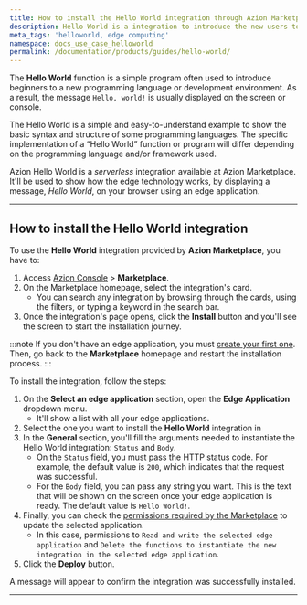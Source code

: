 ```yaml
---
title: How to install the Hello World integration through Azion Marketplace
description: Hello World is a integration to introduce the new users to the edge.
meta_tags: 'helloworld, edge computing'
namespace: docs_use_case_helloworld
permalink: /documentation/products/guides/hello-world/
---
```



<InterfaceNote />

The **Hello World** function is a simple program often used to introduce beginners to a new programming language or development environment. As a result, the message `Hello, world!` is usually displayed on the screen or console.

The Hello World is a simple and easy-to-understand example to show the basic syntax and structure of some programming languages. The specific implementation of a “Hello World” function or program will differ depending on the programming language and/or framework used.

Azion Hello World is a *serverless* integration available at Azion Marketplace. It'll be used to show how the edge technology works, by displaying a message, *Hello World*, on your browser using an edge application.

---

## How to install the Hello World integration

To use the **Hello World** integration provided by **Azion Marketplace**, you have to:

1. Access [Azion Console](/en/documentation/products/guides/how-to-access-azion-console/) > **Marketplace**.
2. On the Marketplace homepage, select the integration's card.
    - You can search any integration by browsing through the cards, using the filters, or typing a keyword in the search bar.
3. Once the integration's page opens, click the **Install** button and you'll see the screen to start the installation journey.

:::note
If you don't have an edge application, you must [create your first one](/en/documentation/products/guides/build/overview/). Then, go back to the **Marketplace** homepage and restart the installation process.
:::

To install the integration, follow the steps:

1. On the **Select an edge application** section, open the **Edge Application** dropdown menu.
    - It'll show a list with all your edge applications.
2. Select the one you want to install the **Hello World** integration in
3. In the **General** section, you'll fill the arguments needed to instantiate the Hello World integration: `Status` and `Body`.
    - On the `Status` field, you must pass the HTTP status code. For example, the default value is `200`, which indicates that the request was successful.
    - For the `Body` field, you can pass any string you want. This is the text that will be shown on the screen once your edge application is ready. The default value is `Hello World!`.
4. Finally, you can check the [permissions required by the Marketplace](/en/documentation/products/marketplace/permissions-marketplace/) to update the selected application.
    - In this case, permissions to `Read and write the selected edge application` and `Delete the functions to instantiate the new integration in the selected edge application`.
5. Click the **Deploy** button.

A message will appear to confirm the integration was successfully installed.

---